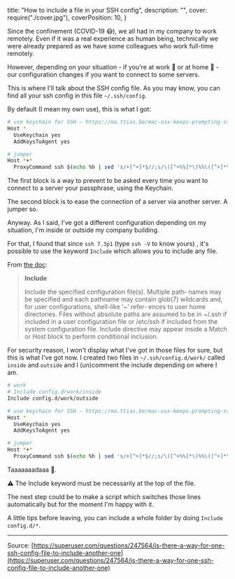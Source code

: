   title: "How to include a file in your SSH config",
  description: "",
  cover: require("./cover.jpg"),
  coverPosition: 10,
}

Since the confinement (COVID-19 😷), we all had in my company to work remotely. Even if it was a real experience as human being, technically we were already prepared as we have some colleagues who work full-time remotely.

However, depending on your situation - if you're at work 🏢 or at home 🏡 - our configuration changes if you want to connect to some servers.

This is where I'll talk about the SSH config file. As you may know, you can find all your ssh config in this file `~/.ssh/config`.

By default (I mean my own use), this is what I got:

```bash
# use keychain for SSH — https://ma.ttias.be/mac-osx-keeps-prompting-ssh-key-passphrase-not-use-keychain/
Host *
  UseKeychain yes
  AddKeysToAgent yes

# jumper
Host *+*
  ProxyCommand ssh $(echo %h | sed 's/+[^+]*$//;s/\([^+%%]*\)%%\([^+]*\)$/\2 -l \1/;s/:/ -p /') nc -w1 $(echo %h | sed 's/^.*+//;/:/!s/$/ %p/;s/:/ /')
```

The first block is a way to prevent to be asked every time you want to connect to a server your passphrase, using the Keychain.

The second block is to ease the connection of a server via another server. A jumper so.

Anyway. As I said, I've got a different configuration depending on my situation, I'm inside or outside my company building.

For that, I found that since `ssh 7.3p1` (type `ssh -V` to know yours) , it's possible to use the keyword `Include` which allows you to include any file.

From [the doc](https://man7.org/linux/man-pages/man5/ssh_config.5.html):

> **Include**
>
> Include the specified configuration file(s). Multiple path‐
> names may be specified and each pathname may contain glob(7)
> wildcards and, for user configurations, shell-like ‘~’ refer‐
> ences to user home directories. Files without absolute paths
> are assumed to be in ~/.ssh if included in a user configuration
> file or /etc/ssh if included from the system configuration
> file. Include directive may appear inside a Match or Host
> block to perform conditional inclusion.

For security reason, I won't display what I've got in those files for sure, but this is what I've got now. I created two files in `~/.ssh/config.d/work/` called `inside` and `outside` and I (un)comment the include depending on where I am.

```bash
# work
# Include config.d/work/inside
Include config.d/work/outside

# use keychain for SSH — https://ma.ttias.be/mac-osx-keeps-prompting-ssh-key-passphrase-not-use-keychain/
Host *
  UseKeychain yes
  AddKeysToAgent yes

# jumper
Host *+*
  ProxyCommand ssh $(echo %h | sed 's/+[^+]*$//;s/\([^+%%]*\)%%\([^+]*\)$/\2 -l \1/;s/:/ -p /') nc -w1 $(echo %h | sed 's/^.*+//;/:/!s/$/ %p/;s/:/ /')
```

Taaaaaaadaaa 🎉.

⚠️ The Include keyword must be necessarily at the top of the file.

The next step could be to make a script which switches those lines automatically but for the moment I'm happy with it.

A little tips before leaving, you can include a whole folder by doing `Include config.d/*`.

---

Source: [https://superuser.com/questions/247564/is-there-a-way-for-one-ssh-config-file-to-include-another-one](https://superuser.com/questions/247564/is-there-a-way-for-one-ssh-config-file-to-include-another-one)

